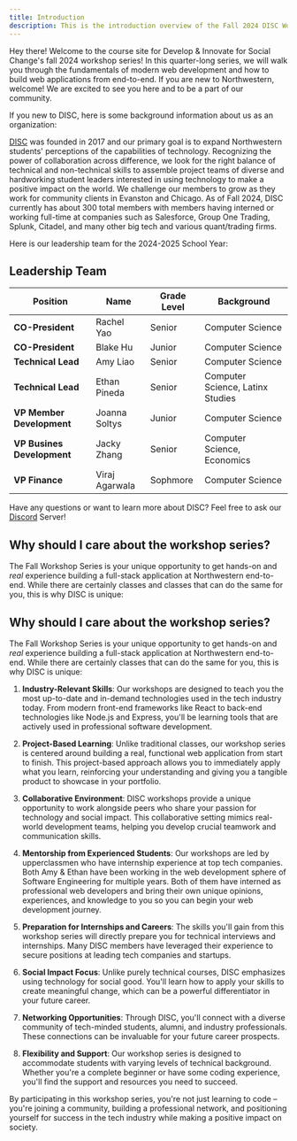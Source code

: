 ```yaml
---
title: Introduction
description: This is the introduction overview of the Fall 2024 DISC Workshop Series
---
```


Hey there! Welcome to the course site for Develop & Innovate for Social Change's fall 2024 workshop series! In this quarter-long series, we will walk you through the fundamentals of modern web development and how to build web applications from end-to-end. If you are new to Northwestern, welcome! We are excited to see you here and to be a part of our community.

If you new to DISC, here is some background information about us as an organization:

[DISC](https://sites.northwestern.edu/discnu/) was founded in 2017 and our primary goal is to expand Northwestern students' perceptions of the capabilities of technology. Recognizing the power of collaboration across difference, we look for the right balance of technical and non-technical skills to assemble project teams of diverse and hardworking student leaders interested in using technology to make a positive impact on the world. We challenge our members to grow as they work for community clients in Evanston and Chicago. As of Fall 2024, DISC currently has about 300 total members with members having interned or working full-time at companies such as Salesforce, Group One Trading, Splunk, Citadel, and many other big tech and various quant/trading firms.

Here is our leadership team for the 2024-2025 School Year:

## Leadership Team

| Position                   | Name           | Grade Level | Background                       |
| -------------------------- | -------------- | ----------- | -------------------------------- |
| **CO-President**           | Rachel Yao     | Senior      | Computer Science                 |
| **CO-President**           | Blake Hu       | Junior      | Computer Science                 |
| **Technical Lead**         | Amy Liao       | Senior      | Computer Science                 |
| **Technical Lead**         | Ethan Pineda   | Senior      | Computer Science, Latinx Studies |
| **VP Member Development**  | Joanna Soltys  | Junior      | Computer Science                 |
| **VP Busines Development** | Jacky Zhang    | Senior      | Computer Science, Economics      |
| **VP Finance**             | Viraj Agarwala | Sophmore    | Computer Science                 |

Have any questions or want to learn more about DISC? Feel free to ask our [Discord](https://discord.gg/mqRQ7s9CyS) Server!

## Why should I care about the workshop series?

The Fall Workshop Series is your unique opportunity to get hands-on and _real_ experience building a full-stack application at Northwestern end-to-end. While there are certainly classes and classes that can do the same for you, this is why DISC is unique:

## Why should I care about the workshop series?

The Fall Workshop Series is your unique opportunity to get hands-on and _real_ experience building a full-stack application at Northwestern end-to-end. While there are certainly classes that can do the same for you, this is why DISC is unique:

1. **Industry-Relevant Skills**: Our workshops are designed to teach you the most up-to-date and in-demand technologies used in the tech industry today. From modern front-end frameworks like React to back-end technologies like Node.js and Express, you'll be learning tools that are actively used in professional software development.

2. **Project-Based Learning**: Unlike traditional classes, our workshop series is centered around building a real, functional web application from start to finish. This project-based approach allows you to immediately apply what you learn, reinforcing your understanding and giving you a tangible product to showcase in your portfolio.

3. **Collaborative Environment**: DISC workshops provide a unique opportunity to work alongside peers who share your passion for technology and social impact. This collaborative setting mimics real-world development teams, helping you develop crucial teamwork and communication skills.

4. **Mentorship from Experienced Students**: Our workshops are led by upperclassmen who have internship experience at top tech companies. Both Amy & Ethan have been working in the web development sphere of Software Engineering for multiple years. Both of them have interned as professional web developers and bring their own unique opinions, experiences, and knowledge to you so you can begin your web development journey.

5. **Preparation for Internships and Careers**: The skills you'll gain from this workshop series will directly prepare you for technical interviews and internships. Many DISC members have leveraged their experience to secure positions at leading tech companies and startups.

6. **Social Impact Focus**: Unlike purely technical courses, DISC emphasizes using technology for social good. You'll learn how to apply your skills to create meaningful change, which can be a powerful differentiator in your future career.

7. **Networking Opportunities**: Through DISC, you'll connect with a diverse community of tech-minded students, alumni, and industry professionals. These connections can be invaluable for your future career prospects.

8. **Flexibility and Support**: Our workshop series is designed to accommodate students with varying levels of technical background. Whether you're a complete beginner or have some coding experience, you'll find the support and resources you need to succeed.

By participating in this workshop series, you're not just learning to code – you're joining a community, building a professional network, and positioning yourself for success in the tech industry while making a positive impact on society.
